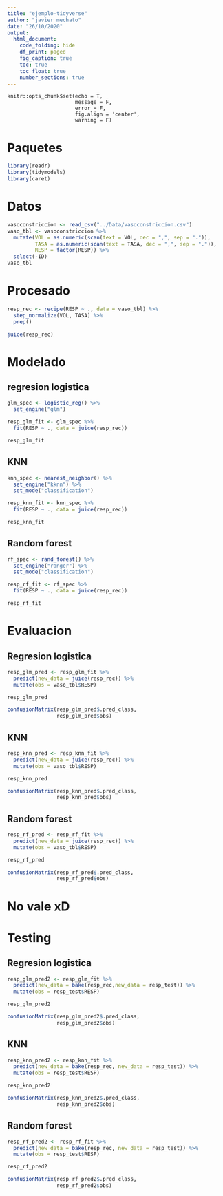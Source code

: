 ```yaml
---
title: "ejemplo-tidyverse"
author: "javier mechato"
date: "26/10/2020"
output: 
  html_document:
    code_folding: hide
    df_print: paged
    fig_caption: true
    toc: true
    toc_float: true
    number_sections: true
---
```


```rsetup
knitr::opts_chunk$set(echo = T,
                      message = F,
                      error = F,
                      fig.align = 'center',
                      warning = F)
```

# Paquetes

```r
library(readr)
library(tidymodels)
library(caret)
```

# Datos

```r
vasoconstriccion <- read_csv("../Data/vasoconstriccion.csv")
vaso_tbl <- vasoconstriccion %>% 
  mutate(VOL = as.numeric(scan(text = VOL, dec = ",", sep = ".")),
         TASA = as.numeric(scan(text = TASA, dec = ",", sep = ".")),
         RESP = factor(RESP)) %>% 
  select(-ID)
vaso_tbl
```

# Procesado

```r
resp_rec <- recipe(RESP ~ ., data = vaso_tbl) %>% 
  step_normalize(VOL, TASA) %>% 
  prep()

juice(resp_rec)
```

# Modelado

## regresion logistica

```r
glm_spec <- logistic_reg() %>% 
  set_engine("glm")

resp_glm_fit <- glm_spec %>% 
  fit(RESP ~ ., data = juice(resp_rec))

resp_glm_fit
```

## KNN

```r
knn_spec <- nearest_neighbor() %>%
  set_engine("kknn") %>%
  set_mode("classification")

resp_knn_fit <- knn_spec %>%
  fit(RESP ~ ., data = juice(resp_rec))

resp_knn_fit
```

## Random forest

```r
rf_spec <- rand_forest() %>% 
  set_engine("ranger") %>% 
  set_mode("classification")

resp_rf_fit <- rf_spec %>% 
  fit(RESP ~ ., data = juice(resp_rec))

resp_rf_fit
```

# Evaluacion

## Regresion logistica

```r
resp_glm_pred <- resp_glm_fit %>% 
  predict(new_data = juice(resp_rec)) %>% 
  mutate(obs = vaso_tbl$RESP)

resp_glm_pred
```

```r
confusionMatrix(resp_glm_pred$.pred_class,
                resp_glm_pred$obs)
```

## KNN

```r
resp_knn_pred <- resp_knn_fit %>% 
  predict(new_data = juice(resp_rec)) %>% 
  mutate(obs = vaso_tbl$RESP)

resp_knn_pred
```

```r
confusionMatrix(resp_knn_pred$.pred_class,
                resp_knn_pred$obs)
```

## Random forest

```r
resp_rf_pred <- resp_rf_fit %>% 
  predict(new_data = juice(resp_rec)) %>% 
  mutate(obs = vaso_tbl$RESP)

resp_rf_pred
```

```r
confusionMatrix(resp_rf_pred$.pred_class,
                resp_rf_pred$obs)
```

# No vale xD

# Testing

## Regresion logistica

```r
resp_glm_pred2 <- resp_glm_fit %>% 
  predict(new_data = bake(resp_rec,new_data = resp_test)) %>% 
  mutate(obs = resp_test$RESP)

resp_glm_pred2
```

```r
confusionMatrix(resp_glm_pred2$.pred_class,
                resp_glm_pred2$obs)
```

## KNN

```r
resp_knn_pred2 <- resp_knn_fit %>% 
  predict(new_data = bake(resp_rec, new_data = resp_test)) %>% 
  mutate(obs = resp_test$RESP)

resp_knn_pred2
```

```r
confusionMatrix(resp_knn_pred2$.pred_class,
                resp_knn_pred2$obs)
```

## Random forest

```r
resp_rf_pred2 <- resp_rf_fit %>% 
  predict(new_data = bake(resp_rec, new_data = resp_test)) %>% 
  mutate(obs = resp_test$RESP)

resp_rf_pred2
```

```r
confusionMatrix(resp_rf_pred2$.pred_class,
                resp_rf_pred2$obs)
```
